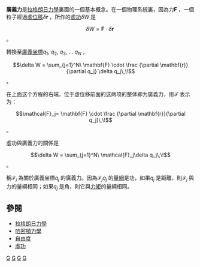 {{noteTA
|G1=Physics
|1=zh-hant:因次;zh-hans:量纲
}}
'''廣義力'''是[[拉格朗日力學|拉格朗日力學]]裏面的一個基本概念。在一個物理系統裏，因為力<math>\mathbf{F}\,\!</math>，一個粒子經過[[虛位移|虛位移]]<math>\delta \mathbf{r}\,\!</math>，所作的[[虛功_(物理)|虛功]]<math>\delta W\,\!</math>是
:<math>\delta W = \mathbf{F} \cdot \delta \mathbf{r}\,\!</math>。

轉換至[[廣義坐標|廣義坐標]]<math>q_1,\ q_2,\ q_3,\ \dots\ q_N\,\!</math>，
:<math>\delta W = \sum_{j=1}^N\ \mathbf{F} \cdot  \frac {\partial \mathbf{r}}{\partial q_j} \delta q_j\,\!</math>。

在上面这个方程的右端，位于虚位移前面的这两项的整体即为廣義力，用<math>\boldsymbol{\mathcal{F}}\,\!</math>表示为：
:<math>\mathcal{F}_j=  \mathbf{F} \cdot  \frac {\partial \mathbf{r}}{\partial q_j}\,\!</math>。

虛功與廣義力的關係是
:<math>\delta W = \sum_{j=1}^N\ \mathcal{F}_j\delta q_j\,\!</math>。

稱<math> \mathcal{F}_j\,\!</math>為關於廣義坐標<math>q_j\,\!</math>的廣義力。因為<math>\mathcal{F}_j q_j\,\!</math>的[[量綱|量綱]]是功，如果<math>q_j\,\!</math>是距離，則<math>\mathcal{F}_j\,\!</math>與力的量綱相同；如果<math>q_j\,\!</math>是角，則它與[[力矩|力矩]]的量綱相同。

==參閱==
*[[拉格朗日力學|拉格朗日力學]]
*[[哈密頓力學|哈密頓力學]]
*[[自由度|自由度]]
*[[虛功_(物理)|虛功]]

[[Category:力學|G]]
[[Category:經典力學|G]]
[[Category:拉格朗日力學|G]]
[[Category:哈密頓力學|G]]